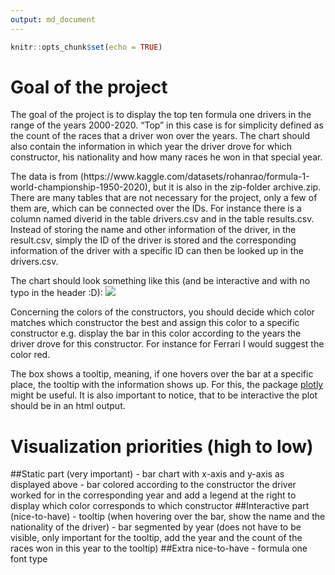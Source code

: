 ```yaml
---
output: md_document
---
```


```r
knitr::opts_chunk$set(echo = TRUE)
```
# Goal of the project
The goal of the project is to display the top ten formula one drivers in the range
of the years 2000-2020. "Top" in this case is for simplicity defined as the count of
the races that a driver won over the years. The chart should also contain the information 
in which year the driver drove for which constructor, his nationality and how many races
he won in that special year.

The data is from (https://www.kaggle.com/datasets/rohanrao/formula-1-world-championship-1950-2020), but it is also in the zip-folder archive.zip. There are many tables that
are not necessary for the project, only a few of them are, which can be
connected over the IDs. For instance there is a column named diverid in the table drivers.csv and in the table results.csv. Instead of storing the name and other information of the driver, in the result.csv, simply the ID of the driver is stored and the corresponding information of the driver with a specific ID can then be looked up in the drivers.csv.

The chart should look something like this (and be interactive and with no typo in the header :D):
![](image.png)

Concerning the colors of the constructors, you should decide which color matches which constructor the best and assign this color to a specific constructor e.g. display the bar in this color according to the years the driver drove for this constructor. For instance for Ferrari I would suggest the color red.

The box shows a tooltip, meaning, if one hovers over the bar at a specific place, the tooltip with
the information shows up. For this, the package [plotly](https://plotly.com/r/) might be useful. It is also important to notice, that to be interactive the plot should be in an html output.


# Visualization priorities (high to low)
##Static part (very important)
- bar chart with x-axis and y-axis as displayed above
- bar colored according to the constructor the driver worked for in the corresponding year and add a legend at the right to display which color corresponds to which constructor
##Interactive part (nice-to-have)
- tooltip (when hovering over the bar, show the name and the nationality of the driver)
- bar segmented by year (does not have to be visible, only important for the tooltip, add the year
and the count of the races won in this year to the tooltip)
##Extra nice-to-have
- formula one font type
